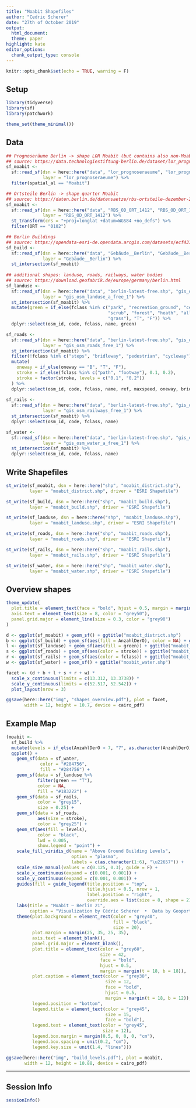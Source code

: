 ```yaml
---
title: "Moabit Shapefiles"
author: "Cedric Scherer"
date: "27th of October 2019"
output:
  html_document:
  theme: paper
highlight: kate
editor_options:
  chunk_output_type: console
---
```

  
```r
knitr::opts_chunk$set(echo = TRUE, warning = F)
```

## Setup

```r
library(tidyverse)
library(sf)
library(patchwork)

theme_set(theme_minimal())
```

## Data

```r
## Prognoseräume Berlin -> shape LOR Moabit (but contains also non-Moabit areas in the south...)
## source: https://data.technologiestiftung-berlin.de/dataset/lor_prognoseraeume/en
sf_moabit <- 
  sf::read_sf(dsn = here::here("data", "lor_prognoseraeume", "lor_prognoseraeume.shp"), 
              layer = "lor_prognoseraeume") %>% 
  filter(spatial_al == "Moabit")

## Ortsteile Berlin -> shape quarter Moabit 
## source: https://daten.berlin.de/datensaetze/rbs-ortsteile-dezember-2014
sf_moabit <- 
  sf::read_sf(dsn = here::here("data", "RBS_OD_ORT_1412", "RBS_OD_ORT_1412.shp"), 
              layer = "RBS_OD_ORT_1412") %>% 
  st_transform(crs = "+proj=longlat +datum=WGS84 +no_defs") %>% 
  filter(ORT == "0102")

## Berlin Buildings
## source: https://opendata-esri-de.opendata.arcgis.com/datasets/ecf431fd8c394ee1b2fd7d54563e7b81_0
sf_build <-
  sf::read_sf(dsn = here::here("data", "Gebäude__Berlin", "Gebäude__Berlin.shp"), 
              layer = "Gebäude__Berlin") %>%
  st_intersection(sf_moabit)
  
## additional shapes: landuse, roads, railways, water bodies
## source: https://download.geofabrik.de/europe/germany/berlin.html
sf_landuse <-
  sf::read_sf(dsn = here::here("data", "berlin-latest-free.shp", "gis_osm_landuse_a_free_1.shp"), 
              layer = "gis_osm_landuse_a_free_1") %>% 
  st_intersection(sf_moabit) %>% 
  mutate(green = if_else(fclass %in% c("park", "recreation_ground", "cemetery", 
                                       "scrub", "forest", "heath", "allotments", 
                                       "grass"), "T", "F")) %>% 
  dplyr::select(osm_id, code, fclass, name, green)

sf_roads <-
  sf::read_sf(dsn = here::here("data", "berlin-latest-free.shp", "gis_osm_roads_free_1.shp"), 
              layer = "gis_osm_roads_free_1") %>% 
  st_intersection(sf_moabit) %>% 
  filter(!fclass %in% c("steps", "bridleway", "pedestrian", "cycleway")) %>% 
  mutate(
    oneway = if_else(oneway == "B", "T", "F"),
    stroke = if_else(fclass %in% c("path", "footway"), 0.1, 0.2),
    stroke = factor(stroke, levels = c("0.1", "0.2"))
  ) %>% 
  dplyr::select(osm_id, code, fclass, name, ref, maxspeed, oneway, bridge, tunnel, stroke, layer)
  
sf_rails <-
  sf::read_sf(dsn = here::here("data", "berlin-latest-free.shp", "gis_osm_railways_free_1.shp"), 
              layer = "gis_osm_railways_free_1") %>% 
  st_intersection(sf_moabit) %>% 
  dplyr::select(osm_id, code, fclass, name)

sf_water <- 
  sf::read_sf(dsn = here::here("data", "berlin-latest-free.shp", "gis_osm_water_a_free_1.shp"), 
              layer = "gis_osm_water_a_free_1") %>% 
  st_intersection(sf_moabit) %>% 
  dplyr::select(osm_id, code, fclass, name)
```

## Write Shapefiles

```r
st_write(sf_moabit, dsn = here::here("shp", "moabit_district.shp"), 
         layer = "moabit_district.shp", driver = "ESRI Shapefile")

st_write(sf_build, dsn = here::here("shp", "moabit_build.shp"), 
         layer = "moabit_build.shp", driver = "ESRI Shapefile")

st_write(sf_landuse, dsn = here::here("shp", "moabit_landuse.shp"), 
         layer = "moabit_landuse.shp", driver = "ESRI Shapefile")

st_write(sf_roads, dsn = here::here("shp", "moabit_roads.shp"), 
         layer = "moabit_roads.shp", driver = "ESRI Shapefile")

st_write(sf_rails, dsn = here::here("shp", "moabit_rails.shp"), 
         layer = "moabit_rails.shp", driver = "ESRI Shapefile")

st_write(sf_water, dsn = here::here("shp", "moabit_water.shp"), 
         layer = "moabit_water.shp", driver = "ESRI Shapefile")
```

## Overview shapes

```r
theme_update(
  plot.title = element_text(face = "bold", hjust = 0.5, margin = margin(t = 12, b = 3)),
  axis.text = element_text(size = 8, color = "grey50"),
  panel.grid.major = element_line(size = 0.3, color = "grey90")
)

d <- ggplot(sf_moabit) + geom_sf() + ggtitle("moabit_district.shp")
b <- ggplot(sf_build) + geom_sf(aes(fill = AnzahlDerO), color = NA) + ggtitle("moabit_build.shp")
l <- ggplot(sf_landuse) + geom_sf(aes(fill = green)) + ggtitle("moabit_landuse.shp")
s <- ggplot(sf_roads) + geom_sf(aes(color = stroke)) + ggtitle("moabit_roads.shp")
r <- ggplot(sf_rails) + geom_sf(aes(color = fclass)) + ggtitle("moabit_rails.shp")
w <- ggplot(sf_water) + geom_sf() + ggtitle("moabit_water.shp")

facet <- (d + b + l + s + r + w) * 
  scale_x_continuous(limits = c(13.312, 13.3738)) * 
  scale_y_continuous(limits = c(52.517, 52.542)) + 
  plot_layout(nrow = 3)

ggsave(here::here("img", "shapes_overview.pdf"), plot = facet,
       width = 12, height = 10.7, device = cairo_pdf)
```

## Example Map

```r
(moabit <- 
  sf_build %>% 
  mutate(levels = if_else(AnzahlDerO > 7, "7", as.character(AnzahlDerO))) %>% 
  ggplot() +
    geom_sf(data = sf_water,
             color = "#284756",
             fill = "#284756") +
    geom_sf(data = sf_landuse %>% 
            filter(green == "T"),
            color = NA,
            fill = "#183222") +
    geom_sf(data = sf_rails,
            color = "grey15",
            size = 0.25) +
    geom_sf(data = sf_roads,
            aes(size = stroke),
            color = "grey25") +
    geom_sf(aes(fill = levels), 
            color = "black",
            lwd = 0.005, 
            show.legend = "point") + 
    scale_fill_viridis_d(name = "Above Ground Building Levels", 
                         option = "plasma",
                         labels = c(as.character(1:6), "\u22657")) +
    scale_size_manual(values = c(0.125, 0.3), guide = F) +
    scale_x_continuous(expand = c(0.001, 0.001)) +
    scale_y_continuous(expand = c(0.001, 0.001)) +
    guides(fill = guide_legend(title.position = "top", 
                               title.hjust = 0.5, nrow = 1,
                               label.position = "right",
                               override.aes = list(size = 8, shape = 21))) +
    labs(title = "Moabit – Berlin 21",
         caption = "Visualization by Cédric Scherer  •  Data by Geoportal Berlin & OpenStreetMap") +
    theme(plot.background = element_rect(color = "grey40", 
                                         fill = "black",
                                         size = 20),
          plot.margin = margin(25, 35, 25, 35),
          axis.text = element_blank(),
          panel.grid.major = element_blank(),
          plot.title = element_text(color = "grey60",
                                    size = 42,
                                    face = "bold",
                                    hjust = 0.5,
                                    margin = margin(t = 18, b = 18)),
          plot.caption = element_text(color = "grey30",
                                      size = 12,
                                      face = "bold",
                                      hjust = 0.5,
                                      margin = margin(t = 18, b = 12)),
          legend.position = "bottom",
          legend.title = element_text(color = "grey45",
                                      size = 15,
                                      face = "bold"),
          legend.text = element_text(color = "grey45",
                                     size = 12),
          legend.box.margin = margin(0.5, 0, 0, 0, "cm"), 
          legend.box.spacing = unit(0.2, "cm"), 
          legend.key.size = unit(1.4, "lines")))

ggsave(here::here("img", "build_levels.pdf"), plot = moabit,
       width = 12, height = 10.88, device = cairo_pdf)
```

***

## Session Info

```r
sessionInfo()
```

